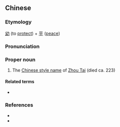 ==Chinese==
{{zh-forms}}

===Etymology===
[[幼]] (to [[protect]]) + [[平]] ([[peace]])

===Pronunciation===
{{zh-pron
|m=Yòupíng
|cat=pn
}}

===Proper noun===
{{zh-proper noun}}

# The [[w:Chinese style name|Chinese style name]] of [[w:Zhou Tai|Zhou Tai]] (died ca. 223)

====Related terms====
* {{l|zh|周泰}}

===References===
* {{pedialite|Zhou Tai}}
* {{pedialite|周泰|lang=zh}}